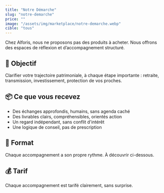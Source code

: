 ```yaml
---
title: "Notre Démarche"
slug: "notre-demarche"
price: ""
image: "/assets/img/marketplace/notre-demarche.webp"
cible: "tous"
---
```


Chez Alforis, nous ne proposons pas des produits à acheter. Nous offrons des espaces de réflexion et d’accompagnement structuré.

## 🎯 Objectif
Clarifier votre trajectoire patrimoniale, à chaque étape importante : retraite, transmission, investissement, protection de vos proches.

## 📦 Ce que vous recevez
- Des échanges approfondis, humains, sans agenda caché
- Des livrables clairs, compréhensibles, orientés action
- Un regard indépendant, sans conflit d'intérêt
- Une logique de conseil, pas de prescription

## 📅 Format
Chaque accompagnement a son propre rythme. À découvrir ci-dessous.

## 💰 Tarif
Chaque accompagnement est tarifé clairement, sans surprise.

<CTA label="Je découvre les accompagnements Alforis" />